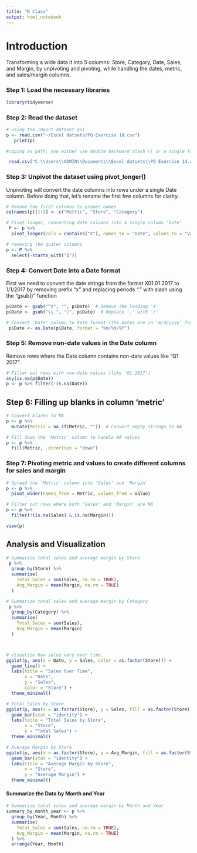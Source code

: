 ---
title: "R Class"
output: html_notebook
---

# Introduction
Transforming a  wide data it into 5 columns: Store, Category, Date, Sales, and Margin, by unpivoting and pivoting, while handling the dates, metric, and sales/margin columns.

### Step 1: Load the necessary libraries

```{r}
library(tidyverse)
```


### Step 2: Read the dataset

```{r}
# using the import dataset gui
p <- read.csv("~/Excel datsets/PQ Exercise 1d.csv")
   print(p)
```


```{r}
#coping as path, you either use double backward slash \\ or a single forward slash

 read.csv("C:\\Users\\ADMIN\\Documents\\Excel datsets\\PQ Exercise 1d.csv", stringsAsFactors = FALSE)
```


### Step 3: Unpivot the dataset using pivot_longer()
Unpivoting will convert the date columns into rows under a single Date column. Before doing that, let's rename the first few columns for clarity.


```{r}
# Rename the first columns to proper names
colnames(p)[1:3] <- c("Metric", "Store", "Category")

# Pivot longer, converting date columns into a single column 'Date'
 P <- p %>%
  pivot_longer(cols = contains("X"), names_to = "Date", values_to = "Value") 

```


```{r}
# removing the quater columns
p <- P %>% 
  select(-starts_with("Q"))
```


### Step 4: Convert Date into a Date format
First we need to convert the date strings from the format X01.01.2017 to 1/1/2017 by removing prefix "x" and replacing periods "." with slash using the "gsub()" function


```{r}
p$Date <- gsub("^X", "", p$Date)  # Remove the leading 'X'
p$Date <- gsub("\\.", "/", p$Date)  # Replace '.' with '/'

```




```{r}
# Convert 'Date' column to Date format (the dates are in 'm/d/yyyy' format)
 p$Date <- as.Date(p$Date, format = "%m/%d/%Y")

```


### Step 5: Remove non-date values in the Date column
Remove rows where the Date column contains non-date values like "Q1 2017".


```{r}
# Filter out rows with non-date values (like 'Q1 2017')
any(is.na(p$Date))
p <- p %>% filter(!is.na(Date))

```


## Step 6: Filling up blanks in column 'metric'

```{r}
# Convert blanks to NA
p <- p %>%
  mutate(Metric = na_if(Metric, ""))  # Convert empty strings to NA

# Fill down the 'Metric' column to handle NA values
p <- p %>%
  fill(Metric, .direction = "down")

```


### Step 7: Pivoting metric and values to create different columns for sales and margin

```{r}
# Spread the 'Metric' column into 'Sales' and 'Margin'
p <- p %>%
  pivot_wider(names_from = Metric, values_from = Value)
```


```{r}
# Filter out rows where both 'Sales' and 'Margin' are NA
p <- p %>%
  filter(!(is.na(Sales) & is.na(Margin)))

view(p)

```


## Analysis and Visualization


```{r}
# Summarize total sales and average margin by Store
 p %>%
  group_by(Store) %>%
  summarise(
    Total_Sales = sum(Sales, na.rm = TRUE),
    Avg_Margin = mean(Margin, na.rm = TRUE)
  )

```


```{r}
# Summarize total sales and average margin by Category 
 p %>%
  group_by(Category) %>%
  summarise(
    Total_Sales = sum(Sales),
    Avg_Margin = mean(Margin)
  )
```


```{r}
```


```{r}
```


```{r}
# Visualize how sales vary over time.
ggplot(p, aes(x = Date, y = Sales, color = as.factor(Store))) +
  geom_line() +
  labs(title = "Sales Over Time",
       x = "Date",
       y = "Sales",
       color = "Store") +
  theme_minimal()

```


```{r}
# Total Sales by Store
ggplot(p, aes(x = as.factor(Store), y = Sales, fill = as.factor(Store))) +
  geom_bar(stat = "identity") +
  labs(title = "Total Sales by Store",
       x = "Store",
       y = "Total Sales") +
  theme_minimal()

# Average Margin by Store
ggplot(p, aes(x = as.factor(Store), y = Avg_Margin, fill = as.factor(Store))) +
  geom_bar(stat = "identity") +
  labs(title = "Average Margin by Store",
       x = "Store",
       y = "Average Margin") +
  theme_minimal()

```























#### Summarize the Data by Month and Year

```{r}
# Summarize total sales and average margin by Month and Year
summary_by_month_year <- p %>%
  group_by(Year, Month) %>%
  summarise(
    Total_Sales = sum(Sales, na.rm = TRUE),
    Avg_Margin = mean(Margin, na.rm = TRUE)
  ) %>%
  arrange(Year, Month)

```


```{r}
```


```{r}
```


```{r}
```


